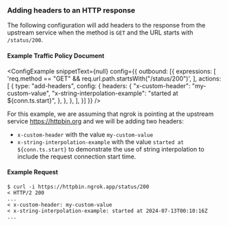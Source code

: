 
### Adding headers to an HTTP response

The following configuration will add headers to the response from the upstream 
service when the method is `GET` and the URL starts with `/status/200`.

#### Example Traffic Policy Document

<ConfigExample
  snippetText={null}
  config={{
    outbound: [{
      expressions: [
        'req.method == "GET" && req.url.path.startsWith("/status/200")',
      ],
      actions: [
        {
          type: "add-headers",
          config: {
            headers: {
              "x-custom-header": "my-custom-value",
              "x-string-interpolation-example": "started at ${conn.ts.start}",
            },
          },
        },
      ],
    }]
  }}
/>

For this example, we are assuming that ngrok is pointing at the upstream service 
https://httpbin.org and we will be adding two headers:

- `x-custom-header` with the value `my-custom-value`
- `x-string-interpolation-example` with the value `started at ${conn.ts.start}` 
to demonstrate the use of string interpolation to include the request connection 
start time.

#### Example Request

```curl
$ curl -i https://httpbin.ngrok.app/status/200
< HTTP/2 200
...
< x-custom-header: my-custom-value
< x-string-interpolation-example: started at 2024-07-13T00:10:16Z
...
```